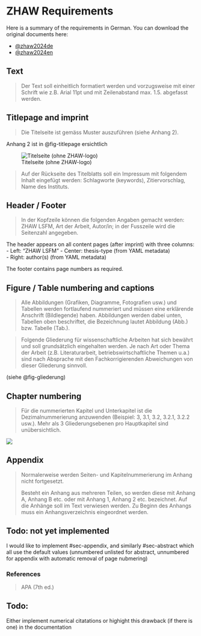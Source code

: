 # ZHAW Requirements {#sec-requirements}

Here is a summary of the requirements in German. You can download the original documents here:

- [@zhaw2024de](N_AA_Abfassung_studentischer_Arbeiten.pdf)
- [@zhaw2024en](N_AA_Writing_student_assignments.pdf)



## Text

> Der Text soll einheitlich formatiert werden und vorzugsweise mit einer Schrift wie z.B. Arial 11pt und mit Zeilenabstand max. 1.5. abgefasst werden.



## Titlepage and imprint 
 
> Die Titelseite ist gemäss Muster auszuführen (siehe Anhang 2). 

Anhang 2 ist in @fig-titlepage ersichtlich

![Titelseite (ohne ZHAW-logo)](titlepage.png){#fig-titlepage}


> Auf der Rückseite des Titelblatts soll ein Impressum mit folgendem Inhalt eingefügt werden: Schlagworte (keywords), Zitiervorschlag, Name des Instituts.

## Header / Footer

> In der Kopfzeile können die folgenden Angaben gemacht werden: ZHAW LSFM, Art der Arbeit, Autor/in; in der Fusszeile wird die Seitenzahl angegeben.

The header appears on all content pages (after imprint) with three columns:
- Left: "ZHAW LSFM"
- Center: thesis-type (from YAML metadata)  
- Right: author(s) (from YAML metadata)

The footer contains page numbers as required.

## Figure / Table numbering and captions

> Alle Abbildungen (Grafiken, Diagramme, Fotografien usw.) und Tabellen werden fortlaufend nummeriert und müssen eine erklärende Anschrift (Bildlegende) haben. Abbildungen werden dabei unten, Tabellen oben beschriftet, die Bezeichnung lautet Abbildung (Abb.) bzw. Tabelle
(Tab.).




> Folgende Gliederung für wissenschaftliche Arbeiten hat sich bewährt und soll grundsätzlich eingehalten werden. Je nach Art oder Thema der Arbeit (z.B. Literaturarbeit, betriebswirtschaftliche Themen u.a.) sind nach Absprache mit den Fachkorrigierenden Abweichungen von dieser Gliederung sinnvoll.

(siehe @fig-gliederung) 

## Chapter numbering {#sec-chapter-numbering}

> Für die nummerierten Kapitel und Unterkapitel ist die Dezimalnummerierung anzuwenden (Beispiel: 3, 3.1, 3.2, 3.2.1, 3.2.2 usw.). Mehr als 3 Gliederungsebenen pro Hauptkapitel sind unübersichtlich.


![](gliederung.png){#fig-gliederung}


## Appendix

> Normalerweise werden Seiten- und Kapitelnummerierung im Anhang nicht fortgesetzt. 
> 
> Besteht ein Anhang aus mehreren Teilen, so werden diese mit Anhang A, Anhang B etc. oder mit Anhang 1, Anhang 2 etc. bezeichnet. Auf die Anhänge soll im Text verwiesen werden. Zu Beginn des Anhangs muss ein Anhangsverzeichnis eingeordnet werden.

:::{.callout-note}
## Todo: not yet implemented

I would like to implement #sec-appendix, and similarly #sec-abstract which all use the default values (unnumbered unlisted for abstract, unnumbered for appendix with automatic removal of page nubmering)

:::

### References

> APA (7th ed.) 

:::{.callout-note}
## Todo:

Either implement numerical citatations or highight this drawback (if there is one) in the documentation

:::